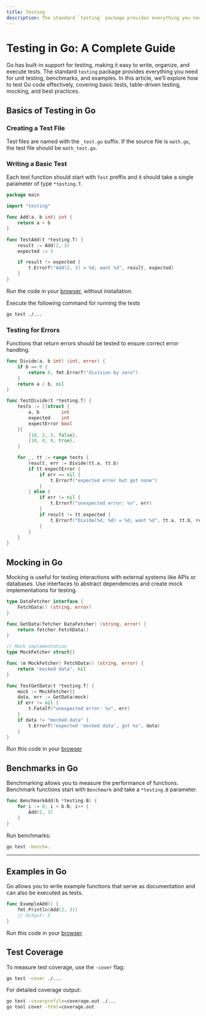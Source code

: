 ```yaml
---
title: Testing
description: The standard `testing` package provides everything you need for unit testing, benchmarks, and examples
---
```


# Testing in Go: A Complete Guide

Go has built-in support for testing, making it easy to write, organize, and execute tests. The standard `testing` package provides everything you need for unit testing, benchmarks, and examples. In this article, we’ll explore how to test Go code effectively, covering basic tests, table-driven testing, mocking, and best practices.

## Basics of Testing in Go

### Creating a Test File
Test files are named with the `_test.go` suffix. If the source file is `math.go`, the test file should be `math_test.go`.

### Writing a Basic Test
Each test function should start with `Test` preffix and it should take a single parameter of type `*testing.T`.

```go
package main

import "testing"

func Add(a, b int) int {
	return a + b
}

func TestAdd(t *testing.T) {
	result := Add(2, 3)
	expected := 5

	if result != expected {
		t.Errorf("Add(2, 3) = %d; want %d", result, expected)
	}
}
```

Run the code in your [browser](https://goplay.followthepattern.net/snippet/mZNb0eB0AlZ), without installation.

Execute the following command for running the tests

```bash
go test ./...
```

### Testing for Errors

Functions that return errors should be tested to ensure correct error handling.

```go
func Divide(a, b int) (int, error) {
	if b == 0 {
		return 0, fmt.Errorf("division by zero")
	}
	return a / b, nil
}

func TestDivide(t *testing.T) {
	tests := []struct {
		a, b        int
		expected    int
		expectError bool
	}{
		{10, 2, 5, false},
		{10, 0, 0, true},
	}

	for _, tt := range tests {
		result, err := Divide(tt.a, tt.b)
		if tt.expectError {
			if err == nil {
				t.Errorf("expected error but got none")
			}
		} else {
			if err != nil {
				t.Errorf("unexpected error: %v", err)
			}
			if result != tt.expected {
				t.Errorf("Divide(%d, %d) = %d; want %d", tt.a, tt.b, result, tt.expected)
			}
		}
	}
}
```

## Mocking in Go

Mocking is useful for testing interactions with external systems like APIs or databases. Use interfaces to abstract dependencies and create mock implementations for testing.

```go copy {12,18}
type DataFetcher interface {
	FetchData() (string, error)
}

func GetData(fetcher DataFetcher) (string, error) {
	return fetcher.FetchData()
}

// Mock implementation
type MockFetcher struct{}

func (m MockFetcher) FetchData() (string, error) {
	return "mocked data", nil
}

func TestGetData(t *testing.T) {
	mock := MockFetcher{}
	data, err := GetData(mock)
	if err != nil {
		t.Fatalf("unexpected error: %v", err)
	}
	if data != "mocked data" {
		t.Errorf("expected 'mocked data', got %s", data)
	}
}
```

Run this code in your [browser](https://goplay.followthepattern.net/snippet/96T16ZoX6dY)

## Benchmarks in Go

Benchmarking allows you to measure the performance of functions. Benchmark functions start with `Benchmark` and take a `*testing.B` parameter.

```go
func BenchmarkAdd(b *testing.B) {
	for i := 0; i < b.N; i++ {
		Add(2, 3)
	}
}
```

Run benchmarks:
```bash
go test -bench=.
```

---

## Examples in Go

Go allows you to write example functions that serve as documentation and can also be executed as tests.

```go
func ExampleAdd() {
	fmt.Println(Add(2, 3))
	// Output: 5
}
```

Run this code in your [browser](https://goplay.followthepattern.net/snippet/Lr8n5-IBMuj).


## Test Coverage

To measure test coverage, use the `-cover` flag:
```bash
go test -cover ./...
```

For detailed coverage output:
```bash
go test -coverprofile=coverage.out ./...
go tool cover -html=coverage.out
```